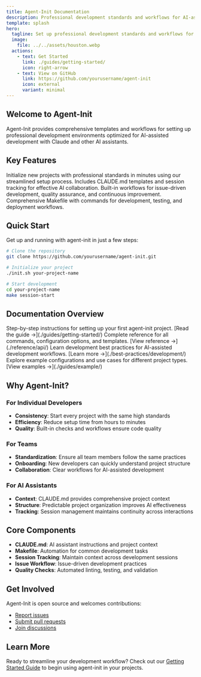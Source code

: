 ```yaml
---
title: Agent-Init Documentation
description: Professional development standards and workflows for AI-assisted projects
template: splash
hero:
  tagline: Set up professional development standards and workflows for your AI-assisted projects
  image:
    file: ../../assets/houston.webp
  actions:
    - text: Get Started
      link: ./guides/getting-started/
      icon: right-arrow
    - text: View on GitHub
      link: https://github.com/yourusername/agent-init
      icon: external
      variant: minimal
---
```



## Welcome to Agent-Init

Agent-Init provides comprehensive templates and workflows for setting up professional development environments optimized for AI-assisted development with Claude and other AI assistants.

## Key Features

<CardGrid stagger>
	<Card title="Quick Setup" icon="rocket">
		Initialize new projects with professional standards in minutes using our streamlined setup process.
	</Card>
	<Card title="AI-Optimized" icon="seti:ai">
		Includes CLAUDE.md templates and session tracking for effective AI collaboration.
	</Card>
	<Card title="Best Practices" icon="approve-check">
		Built-in workflows for issue-driven development, quality assurance, and continuous improvement.
	</Card>
	<Card title="Automation Ready" icon="setting">
		Comprehensive Makefile with commands for development, testing, and deployment workflows.
	</Card>
</CardGrid>

## Quick Start

Get up and running with agent-init in just a few steps:

```bash
# Clone the repository
git clone https://github.com/yourusername/agent-init.git

# Initialize your project
./init.sh your-project-name

# Start development
cd your-project-name
make session-start
```

## Documentation Overview

<CardGrid>
	<Card title="Getting Started Guide" icon="document">
		Step-by-step instructions for setting up your first agent-init project.
		[Read the guide →](./guides/getting-started/)
	</Card>
	<Card title="API Reference" icon="list-format">
		Complete reference for all commands, configuration options, and templates.
		[View reference →](./reference/api/)
	</Card>
	<Card title="Best Practices" icon="approve-check-circle">
		Learn development best practices for AI-assisted development workflows.
		[Learn more →](./best-practices/development/)
	</Card>
	<Card title="Examples" icon="open-book">
		Explore example configurations and use cases for different project types.
		[View examples →](./guides/example/)
	</Card>
</CardGrid>

## Why Agent-Init?

### For Individual Developers
- **Consistency**: Start every project with the same high standards
- **Efficiency**: Reduce setup time from hours to minutes
- **Quality**: Built-in checks and workflows ensure code quality

### For Teams
- **Standardization**: Ensure all team members follow the same practices
- **Onboarding**: New developers can quickly understand project structure
- **Collaboration**: Clear workflows for AI-assisted development

### For AI Assistants
- **Context**: CLAUDE.md provides comprehensive project context
- **Structure**: Predictable project organization improves AI effectiveness
- **Tracking**: Session management maintains continuity across interactions

## Core Components

- **CLAUDE.md**: AI assistant instructions and project context
- **Makefile**: Automation for common development tasks
- **Session Tracking**: Maintain context across development sessions
- **Issue Workflow**: Issue-driven development practices
- **Quality Checks**: Automated linting, testing, and validation

## Get Involved

Agent-Init is open source and welcomes contributions:

- [Report issues](https://github.com/yourusername/agent-init/issues)
- [Submit pull requests](https://github.com/yourusername/agent-init/pulls)
- [Join discussions](https://github.com/yourusername/agent-init/discussions)

## Learn More

Ready to streamline your development workflow? Check out our [Getting Started Guide](./guides/getting-started/) to begin using agent-init in your projects.

